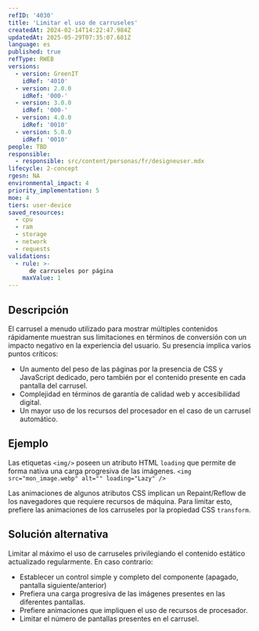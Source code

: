 ```yaml
---
refID: '4030'
title: 'Limitar el uso de carruseles'
createdAt: 2024-02-14T14:22:47.984Z
updatedAt: 2025-05-29T07:35:07.681Z
language: es
published: true
refType: RWEB
versions:
  - version: GreenIT
    idRef: '4010'
  - version: 2.0.0
    idRef: '000-'
  - version: 3.0.0
    idRef: '000-'
  - version: 4.0.0
    idRef: '0010'
  - version: 5.0.0
    idRef: '0010'
people: TBD
responsible:
  - responsible: src/content/personas/fr/designeuser.mdx
lifecycle: 2-concept
rgesn: NA
environmental_impact: 4
priority_implementation: 5
moe: 4
tiers: user-device
saved_resources:
  - cpu
  - ram
  - storage
  - network
  - requests
validations:
  - rule: >-
      de carruseles por página
    maxValue: 1
---
```


## Descripción

El carrusel a menudo utilizado para mostrar múltiples contenidos rápidamente muestran sus limitaciones en términos de conversión con un impacto negativo en la experiencia del usuario. Su presencia implica varios puntos críticos:
- Un aumento del peso de las páginas por la presencia de CSS y JavaScript dedicado, pero también por el contenido presente en cada pantalla del carrusel.
- Complejidad en términos de garantía de calidad web y accesibilidad digital.
- Un mayor uso de los recursos del procesador en el caso de un carrusel automático.

## Ejemplo

Las etiquetas `<img/>` poseen un atributo HTML `loading` que permite de forma nativa una carga progresiva de las imágenes.
`<img src="mon_image.webp" alt="" loading="Lazy" />`

Las animaciones de algunos atributos CSS implican un Repaint/Reflow de los navegadores que requiere recursos de máquina. Para limitar esto, prefiere las animaciones de los carruseles por la propiedad CSS `transform`.

## Solución alternativa

Limitar al máximo el uso de carruseles privilegiando el contenido estático actualizado regularmente.
En caso contrario:
- Establecer un control simple y completo del componente (apagado, pantalla siguiente/anterior)
- Prefiera una carga progresiva de las imágenes presentes en las diferentes pantallas.
- Prefiere animaciones que impliquen el uso de recursos de procesador.
- Limitar el número de pantallas presentes en el carrusel.


